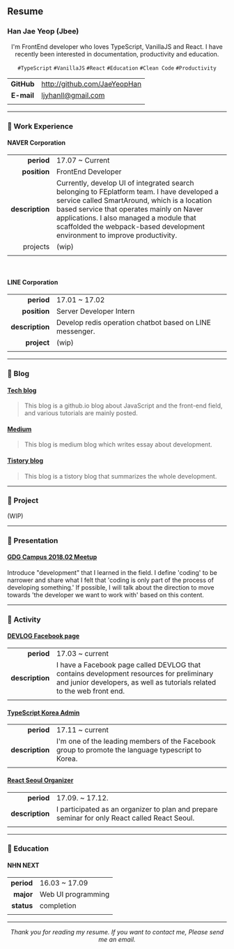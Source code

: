## Resume

### Han Jae Yeop (Jbee)

<div align="center">

I'm FrontEnd developer who loves TypeScript, VanillaJS and React. I have recently been interested in documentation, productivity and education.

`#TypeScript` `#VanillaJS` `#React` `#Education` `#Clean Code` `#Productivity`

</div>

|   |   |
|:-:|---|
| **GitHub** | http://github.com/JaeYeopHan |
| **E-mail** | ljyhanll@gmail.com |
|   |   |

---

### :lemon: Work Experience

#### NAVER Corporation

|   |   |
|--:|---|
| **period** | 17.07 ~ Current |
| **position** | FrontEnd Developer |
| **description** | Currently, develop UI of integrated search belonging to FEplatform team. I have developed a service called SmartAround, which is a location based service that operates mainly on Naver applications. I also managed a module that scaffolded the webpack-based development environment to improve productivity. |
| projects | (wip) |
|   |   |

<br/>

#### LINE Corporation

|   |   |
|--:|---|
| **period** | 17.01 ~ 17.02 |
| **position** | Server Developer Intern |
| **description** | Develop redis operation chatbot based on LINE messenger. |
| **project** | (wip) |
|   |   |

---

### :tangerine: Blog
#### [Tech blog](https://jaeyeophan.github.io)
> This blog is a github.io blog about JavaScript and the front-end field, and various tutorials are mainly posted.

#### [Medium](https://medium.com/@Jbee_)
> This blog is medium blog which writes essay about development.

#### [Tistory blog](http://asfirstalways.tistory.com/)
> This blog is a tistory blog that summarizes the whole development.

---

### :watermelon: Project
(WIP)

---

### :eggplant: Presentation

#### [GDG Campus 2018.02 Meetup](https://speakerdeck.com/jaeyeophan/gdg-campus-2018-meetup-balpyojaryo-hamgge-ilhago-sipeun-gaebalja)
Introduce "development" that I learned in the field. I define 'coding' to be narrower and share what I felt that 'coding is only part of the process of developing something.' If possible, I will talk about the direction to move towards 'the developer we want to work with' based on this content.

---

### :cherries: Activity

#### [DEVLOG Facebook page](https://www.facebook.com/Jbee.dev/)

|   |   |
|--:|---|
| **period** | 17.03 ~ current |
| **description** | I have a Facebook page called DEVLOG that contains development resources for preliminary and junior developers, as well as tutorials related to the web front end. |
|   |   |

#### [TypeScript Korea Admin](https://www.facebook.com/groups/TSKorea/)

|   |   |
|--:|---|
| **period** | 17.11 ~ current |
| **description** | I'm one of the leading members of the Facebook group to promote the language typescript to Korea. |
|   |   |

#### [React Seoul Organizer](http://seoul.reactjs.kr/)

|   |   |
|--:|---|
| **period** | 17.09. ~ 17.12. |
| **description** | I participated as an organizer to plan and prepare seminar for only React called React Seoul. |
|   |   |

---

### :peach: Education

#### NHN NEXT

|   |   |
|--:|---|
| **period** | 16.03 ~ 17.09 |
| **major** | Web UI programming |
| **status** | completion |
|   |   |

---

<div align="center">

_Thank you for reading my resume. If you want to contact me, Please send me an email._

</div>